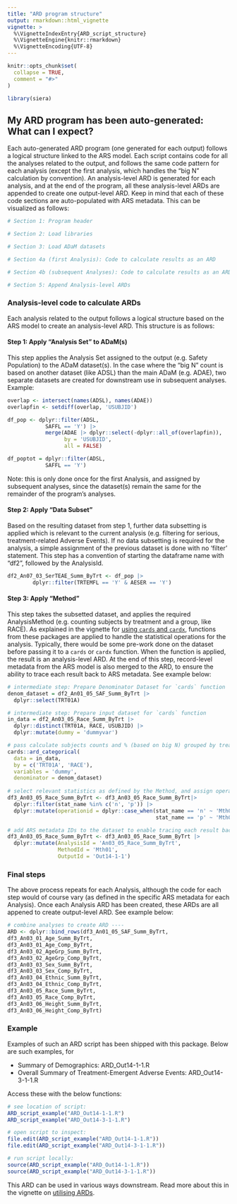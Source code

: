 ```yaml
---
title: "ARD program structure"
output: rmarkdown::html_vignette
vignette: >
  %\VignetteIndexEntry{ARD_script_structure}
  %\VignetteEngine{knitr::rmarkdown}
  %\VignetteEncoding{UTF-8}
---
```


```r
knitr::opts_chunk$set(
  collapse = TRUE,
  comment = "#>"
)
```

```r
library(siera)
```

## My ARD program has been auto-generated: What can I expect?

Each auto-generated ARD program (one generated for each output) follows a logical structure linked to the ARS model.  Each script contains code for all the analyses related to the output, and follows the same code pattern for each analysis (except the first analysis, which handles the "big N" calculation by convention).  An analysis-level ARD is generated for each analysis, and at the end of the program, all these analysis-level ARDs are appended to create one output-level ARD.  Keep in mind that each of these code sections are auto-populated with ARS metadata.  This can be visualized as follows:

```r
# Section 1: Program header

# Section 2: Load libraries

# Section 3: Load ADaM datasets

# Section 4a (first Analysis): Code to calculate results as an ARD

# Section 4b (subsequent Analyses): Code to calculate results as an ARD

# Section 5: Append Analysis-level ARDs
```


### Analysis-level code to calculate ARDs

Each analysis related to the output follows a logical structure based on the ARS model to create an analysis-level ARD.  This structure is as follows:

#### Step 1: Apply "Analysis Set" to ADaM(s) 

This step applies the Analysis Set assigned to the output (e.g. Safety Population) to the ADaM dataset(s). In the case where the "big N" count is based on another dataset (like ADSL) than the main ADaM (e.g. ADAE), two separate datasets are created for downstream use in subsequent analyses. Example: 

```r
overlap <- intersect(names(ADSL), names(ADAE))
overlapfin <- setdiff(overlap, 'USUBJID') 

df_pop <- dplyr::filter(ADSL,
            SAFFL == 'Y') |>
            merge(ADAE |> dplyr::select(-dplyr::all_of(overlapfin)),
                  by = 'USUBJID',
                  all = FALSE)

df_poptot = dplyr::filter(ADSL,
            SAFFL == 'Y')
```

Note: this is only done once for the first Analysis, and assigned by subsequent analyses, since the dataset(s) remain the same for the remainder of the program's analyses.

#### Step 2: Apply "Data Subset"

Based on the resulting dataset from step 1, further data subsetting is applied which is relevant to the current analysis (e.g. filtering for serious, treatment-related Adverse Events).  If no data subsetting is required for the analysis, a simple assignment of the previous dataset is done with no 'filter' statement. This step has a convention of starting the dataframe name with "df2", followed by the AnalysisId.

```r
df2_An07_03_SerTEAE_Summ_ByTrt <- df_pop |>
        dplyr::filter(TRTEMFL == 'Y' & AESER == 'Y')
```

#### Step 3: Apply "Method"

This step takes the subsetted dataset, and applies the required AnalysisMethod (e.g. counting subjects by treatment and a group, like RACE).  As explained in the vignette for [using `cards` and `cardx`](using-cards.html), functions from these packages are applied to handle the statistical operations for the analysis.  Typically, there would be some pre-work done on the dataset before passing it to a `cards` or `cardx` function.  When the function is applied, the result is an analysis-level ARD.  At the end of this step, record-level metadata from the ARS model is also merged to the ARD, to ensure the ability to trace each result back to ARS metadata.  See example below:

```r

# intermediate step: Prepare Denominator Dataset for `cards` function
denom_dataset = df2_An01_05_SAF_Summ_ByTrt |>
  dplyr::select(TRT01A)

# intermediate step: Prepare input dataset for `cards` function
in_data = df2_An03_05_Race_Summ_ByTrt |>
  dplyr::distinct(TRT01A, RACE, USUBJID) |>
  dplyr::mutate(dummy = 'dummyvar')

# pass calculate subjects counts and % (based on big N) grouped by treatment and race
cards::ard_categorical(
  data = in_data,
  by = c('TRT01A', 'RACE'),
  variables = 'dummy',
  denominator = denom_dataset)
    
# select relevant statistics as defined by the Method, and assign operation Ids
df3_An03_05_Race_Summ_ByTrt <- df3_An03_05_Race_Summ_ByTrt|>
  dplyr::filter(stat_name %in% c('n', 'p')) |>
  dplyr::mutate(operationid = dplyr::case_when(stat_name == 'n' ~ 'Mth01_1_n',
                                               stat_name == 'p' ~ 'Mth01_2_pct'))

# add ARS metadata IDs to the dataset to enable tracing each result back to ARS metadata
df3_An03_05_Race_Summ_ByTrt <- df3_An03_05_Race_Summ_ByTrt |>
  dplyr::mutate(AnalysisId = 'An03_05_Race_Summ_ByTrt',
                MethodId = 'Mth01',
                OutputId = 'Out14-1-1')
```

### Final steps

The above process repeats for each Analysis, although the code for each step would of course vary (as defined in the specific ARS metadata for each Analysis). Once each Analysis ARD has been created, these ARDs are all appened to create output-level ARD.  See example below:

```r
# combine analyses to create ARD ----
ARD <- dplyr::bind_rows(df3_An01_05_SAF_Summ_ByTrt, 
df3_An03_01_Age_Summ_ByTrt, 
df3_An03_01_Age_Comp_ByTrt, 
df3_An03_02_AgeGrp_Summ_ByTrt, 
df3_An03_02_AgeGrp_Comp_ByTrt, 
df3_An03_03_Sex_Summ_ByTrt, 
df3_An03_03_Sex_Comp_ByTrt, 
df3_An03_04_Ethnic_Summ_ByTrt, 
df3_An03_04_Ethnic_Comp_ByTrt, 
df3_An03_05_Race_Summ_ByTrt, 
df3_An03_05_Race_Comp_ByTrt, 
df3_An03_06_Height_Summ_ByTrt, 
df3_An03_06_Height_Comp_ByTrt) 
```

### Example

Examples of such an ARD script has been shipped with this package.  Below are such examples, for 

- Summary of Demographics: ARD_Out14-1-1.R
- Overall Summary of Treatment-Emergent Adverse Events: ARD_Out14-3-1-1.R

Access these with the below functions:

```r
# see location of script:
ARD_script_example("ARD_Out14-1-1.R")
ARD_script_example("ARD_Out14-3-1-1.R")
```

```r
# open script to inspect:
file.edit(ARD_script_example("ARD_Out14-1-1.R"))
file.edit(ARD_script_example("ARD_Out14-3-1-1.R"))
```

```r
# run script locally:
source(ARD_script_example("ARD_Out14-1-1.R"))
source(ARD_script_example("ARD_Out14-3-1-1.R"))
```

This ARD can be used in various ways downstream.  Read more about this in the vignette on [utilising ARDs](apply-ARD.html).
